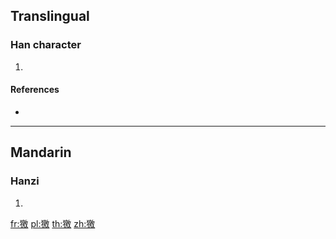 {{character info/new}}
==Translingual==

===Han character===
{{Han char|rn=94|rad=犬|as=13|sn=16|four=48240|canj=KHHSK}}

# {{defn|Han|sort=犬13}}

====References====
* {{Han ref|kx=0719.200|dkj=20721|dj=1130.190|hdz=21373.040|uh=7365|ud=29541|bh=EA5F|bd=59999}}

----

==Mandarin==

===Hanzi===
{{cmn-hanzi|pin=[[xí]] ([[xi2]])|wg=hsi<sup>2</sup>}}

# {{defn|lang=cmn|sort=犬13}}

[[fr:獥]]
[[pl:獥]]
[[th:獥]]
[[zh:獥]]